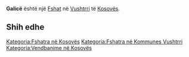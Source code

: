 {{Fshat në Kosovës
 | Emri                = Galicë
| sqi_N_name = Galicë
| sqi_N_FULL_NAME_RO = Galicë
| sqi_N_FULL_NAME_ND_RO = Galice
| sqi_N_SORT_NAME_RG = GALICE
| sqi_N_FULL_NAME_RG = Galicë
| sqi_N_FULL_NAME_ND_RG = Galice
| srp_N_name = Galica
| srp_N_FULL_NAME_RO = Galica
| srp_N_FULL_NAME_ND_RO = Galica
| srp_N_SORT_NAME_RG = GALICA
| srp_N_FULL_NAME_RG = Galica
| srp_N_FULL_NAME_ND_RG = Galica
| srp_NS_name = Галица
| srp_NS_FULL_NAME_RO = Галица
| srp_NS_FULL_NAME_ND_RO = Галица
| srp_NS_SORT_NAME_RG = ГАЛИЦА
| srp_NS_FULL_NAME_RG = Галица
| srp_NS_FULL_NAME_ND_RG = Галица

 | Emri (Rasa dhanore) = 
 | Figura              = 
 | Shteti              = Kosovo
 | Komuna              = Vushtrri
 | Kodi postar         = 
 | Sipërfaqja          = 

 | Popullsia           = 

 | Regj. i popullsisë  = 
 | Dend. e popullsisë  = 
 | Faqja zyrtare       = 
 <!--- Koordinatat ----> 
 | Gjerësia            = 42.783611
 | Gjatësia            = 20.864444
 | Lartësia            = 
}}
'''Galicë''' është një [[Fshat]] në [[Vushtrri]] të [[Kosovës]].

<!-- == Gjeografia == -->
<!-- == Historia == -->
<!-- == Demografia == -->
== Shih edhe ==
{{Komuna Vushtrri}}
{{Kosovo-Administrata-Cung}}

[[Kategoria:Fshatra në Kosovës]]
[[Kategoria:Fshatra në Kommunes Vushtrri]]
[[Kategoria:Vendbanime në Kosovës]]